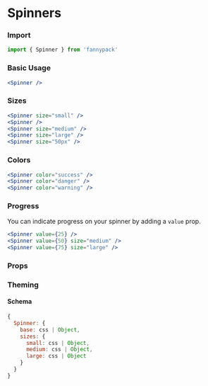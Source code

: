 
# Spinners

### Import

```jsx
import { Spinner } from 'fannypack'
```

### Basic Usage

```.jsx
<Spinner />
```

### Sizes

```.jsx
<Spinner size="small" />
<Spinner />
<Spinner size="medium" />
<Spinner size="large" />
<Spinner size="50px" />
```

### Colors

```.jsx
<Spinner color="success" />
<Spinner color="danger" />
<Spinner color="warning" />
```

### Progress

You can indicate progress on your spinner by adding a `value` prop.

```.jsx
<Spinner value={25} />
<Spinner value={50} size="medium" />
<Spinner value={75} size="large" />
```

### Props

<PropsTable component={Spinner} />

### Theming

#### Schema

```jsx
{
  Spinner: {
    base: css | Object,
    sizes: {
      small: css | Object,
      medium: css | Object,
      large: css | Object
    }
  }
}
```
